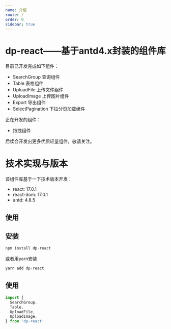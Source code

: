 ```yaml
---
name: 介绍
route: /
order: 0
sidebar: true
---
```


# dp-react——基于antd4.x封装的组件库

目前已开发完成如下组件：
* SearchGroup 查询组件
* Table 表格组件
* UploadFile 上传文件组件
* UploadImage 上传图片组件
* Export 导出组件
* SelectPagination 下拉分页加载组件

正在开发的组件：
* 拖拽组件


后续会开发出更多优质轻量组件，敬请关注。

# 技术实现与版本
该组件库基于一下技术版本开发：
* react: 17.0.1
* react-dom: 17.0.1
* antd: 4.8.5

## 使用

## 安装
``` js
npm install dp-react
```
或者用yarn安装
``` js
yarn add dp-react
```
## 使用
``` jsx
import { 
  SearchGroup,
  Table,
  UploadFile,
  UploadImage,
} from 'dp-react'
```